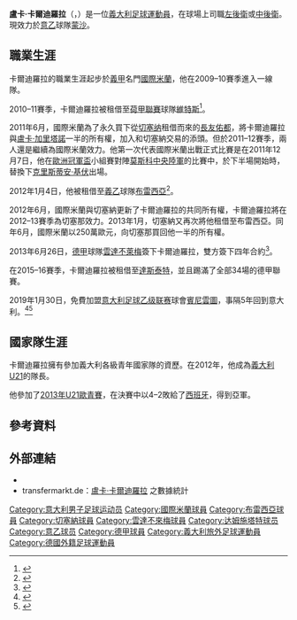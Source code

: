 {{noteTA
|G1=football
|G2=UEFA
|G3=德甲
|G4=意甲
|T=zh-hans:卢卡·卡尔迪罗拉;zh-hk:盧卡·卡迪路拿;zh-tw:盧卡·卡爾迪羅拉
|1=zh-hans:卡尔迪罗拉;zh-hk:卡迪路拿;zh-tw:卡爾迪羅拉
|2=zh-hans:卢卡;zh-hk:盧卡;zh-tw:盧卡
|3=zh-hans:云达不来梅;zh-hk:雲達不萊梅;zh-tw:文達不來梅
}}
{{Infobox football biography
| name            = 盧卡·卡爾迪羅拉<br>''Luca Caldirola''
| image           = Luca Caldirola.jpg
| fullname        = Luca Caldirola
| birth_date      = {{birth date and age|1991|2|1}}
| cityofbirth     = [[代西奧|代西奧]]
| countryofbirth  = {{ITA}}
| height          = {{convert|1.89|m|abbr=on}}
| position        = [[後衛_(足球)|中后卫]]、[[後衛_(足球)|左后卫]]
| currentclub     = [[蒙扎足球俱乐部|蒙沙]]
| clubnumber      = 5
| youthyears1     = 1995–1999  | youthclubs1 = Base 96
| youthyears2     = 1999–2010  | youthclubs2 = [[國際米蘭|國際米蘭]]
| years1          = 2010–2012  | clubs1 = [[國際米蘭|國際米蘭]] | caps1 = 0 | goals1 = 0  
| years2          = 2010–2011  | clubs2 = →[[維迪斯職業足球基金會|維特斯]]（租借） | caps2 = 11 | goals2 = 0 
| years3          = 2012        | clubs3 = →[[布雷西亞足球俱樂部|布雷西亞]]（租借） | caps3 = 19 | goals3 = 0 
| years4          = 2012–2013  | clubs4 = [[切塞纳足球俱乐部|切塞纳]] | caps4 = 18 | goals4 = 0
| years5          = 2013        | clubs5 = →[[布雷西亞足球俱樂部|布雷西亞]]（租借） | caps5 = 18 | goals5 = 0  
| years6          = 2013–2019  | clubs6 = [[雲達不萊梅|雲達不萊梅]] | caps6 = 46 | goals6 = 1  
| years7          = 2015–2016  | clubs7 = →[[達斯泰特98體育會|達斯泰特]]（租借） | caps7 = 34 | goals7 = 0  
| years8          = 2019–2021  | clubs8 = [[貝內文托足球俱樂部|賓尼雲圖]] | caps8 = 74 | goals8 = 8   
| years9          = 2021–      | clubs9 = [[蒙扎足球俱乐部|蒙沙]] | caps9 = 13 | goals9 = 0  
| nationalyears1  = 2006–2007  | nationalteam1  = 義大利U16 | nationalcaps1  = 14 | nationalgoals1  = 1
| nationalyears2  = 2007–2008  | nationalteam2  = 義大利U17 | nationalcaps2  = 9 | nationalgoals2 = 0
| nationalyears3  = 2009        | nationalteam3  = 義大利U18 | nationalcaps3  = 3 | nationalgoals3 = 0
| nationalyears4  = 2009–2010  | nationalteam4  = 義大利U19 | nationalcaps4  = 7 | nationalgoals4 = 0
| nationalyears5  = 2010        | nationalteam5  = 義大利U20 | nationalcaps5  = 1 | nationalgoals5 = 1
| nationalyears6  = 2010–2013  | nationalteam6  = [[義大利21歲以下國家足球隊|義大利U21]] | nationalcaps6  = 31 | nationalgoals6 = 1
| club-update     = 2021年12月5日 (UTC)
| ntupdate        = 2016年9月1日 (UTC)
}}

'''盧卡·卡爾迪羅拉'''（{{lang-it|'''Luca Caldirola'''}}，{{bd|1991年|2月1日}}）是一位[[義大利|義大利]][[足球|足球]][[運動員|運動員]]，在球場上司職[[後衛_(足球)|左後衛]]或[[後衛_(足球)|中後衛]]。現效力於[[意大利足球乙级联赛|意乙]]球隊[[蒙扎足球俱乐部|蒙沙]]。

==職業生涯==
卡爾迪羅拉的職業生涯起步於[[義甲|義甲]]名門[[國際米蘭|國際米蘭]]，他在2009–10賽季進入一線隊。

2010–11賽季，卡爾迪羅拉被租借至[[荷兰足球甲级联赛|荷甲聯賽]]球隊[[維迪斯職業足球基金會|維特斯]]<ref>{{cite news |language=en |url=http://www.inter.it/en/news/34070 |title=Luca Caldirola joins SBV Vitesse |date=2010-06-29 |accessdate=2016-09-02 |publisher=FC Internazionale Milano |archive-date=2017-03-05 |archive-url=https://web.archive.org/web/20170305003759/http://www.inter.it/en/news/34070 |dead-url=no }}</ref>。

2011年6月，國際米蘭為了永久買下從[[切塞纳足球俱乐部|切塞纳]]租借而來的[[長友佑都|長友佑都]]，將卡爾迪羅拉與[[盧卡·加里塔諾|盧卡·加里塔諾]]一半的所有權，加入和切塞納交易的添頭。但於2011–12賽季，兩人還是繼續為國際米蘭效力。他第一次代表國際米蘭出戰正式比賽是在2011年12月7日，他在[[歐洲冠軍盃|歐洲冠軍盃]]小組賽對陣[[莫斯科中央陸軍|莫斯科中央陸軍]]的比賽中，於下半場開始時，替換下[[克里斯蒂安·基伏|克里斯蒂安·基伏]]出場。

2012年1月4日，他被租借至[[義大利足球乙級聯賽|義乙]]球隊[[布雷西亞足球俱樂部|布雷西亞]]<ref>{{cite news |language=it |url=http://www.inter.it/aas/news/reader?N=55947&L=it |title=Mercato: Caldirola, prestito al Brescia |date=2012-01-24 |accessdate=20116.09.02 |publisher=FC Internazionale Milano |archive-date=2012-04-16 |archive-url=https://web.archive.org/web/20120416083245/http://www.inter.it/aas/news/reader?N=55947&L=it |dead-url=no }}</ref>。

2012年6月，國際米蘭與切塞納更新了卡爾迪羅拉的共同所有權，卡爾迪羅拉將在2012–13賽季為切塞那效力。2013年1月，切塞納又再次將他租借至布雷西亞。同年6月，國際米蘭以250萬歐元，向切塞那買回他一半的所有權。

2013年6月26日，[[德甲|德甲]]球隊[[雲達不萊梅|雲達不萊梅]]簽下卡爾迪羅拉，雙方簽下四年合約<ref>{{cite news |language=de |url=http://www.werder.de/de/profis/news/45021.php |title=Transfer fix! Vier-Jahresvertrag für Luca Caldirola |date=2013-06-26 |accessdate=2014-06-11 |publisher=SV Werder Bremen |deadurl=yes |archiveurl=https://web.archive.org/web/20140714205322/http://www.werder.de/de/profis/news/45021.php |archivedate=2014-07-14 }}</ref>。

在2015–16賽季，卡爾迪羅拉被租借至[[達斯泰特98體育會|達斯泰特]]，並且踢滿了全部34場的德甲聯賽。

2019年1月30日，免費加盟[[意大利足球乙级联赛|意大利足球乙级联赛]]球會[[貝內文托足球俱樂部|賓尼雲圖]]，事隔5年回到意大利。<ref>{{cite web|url=https://m.tuttomercatoweb.com/serie-b/ufficiale-benevento-colpo-caldirola-per-la-difesa-1208315|access-date=30 January 2019|title=UFFICIALE: Benevento, colpo Caldirola per la difesa|language=it|archive-date=2019-08-08|archive-url=https://web.archive.org/web/20190808105906/https://m.tuttomercatoweb.com/serie-b/ufficiale-benevento-colpo-caldirola-per-la-difesa-1208315|dead-url=no}}</ref><ref name="benevento">{{cite news |title=Caldirola-Wechsel zu Benevento Calcio perfekt |url=https://www.deichstube.de/news/luca-caldirola-wechsel-von-werder-bremen-zu-benevento-calcio-perfekt-11557079.html |accessdate=30 January 2019 |work=Deichstube |publisher=Kreiszeitung |date=30 January 2019 |language=de |archive-date=2019-08-08 |archive-url=https://web.archive.org/web/20190808105903/https://www.deichstube.de/news/luca-caldirola-wechsel-von-werder-bremen-zu-benevento-calcio-perfekt-11557079.html |dead-url=no }}</ref>

==國家隊生涯==
卡爾迪羅拉擁有參加義大利各級青年國家隊的資歷。在2012年，他成為[[義大利21歲以下國家足球隊|義大利U21]]的隊長。

他參加了[[2013年歐洲U-21足球錦標賽|2013年U21歐青賽]]，在決賽中以4–2敗給了[[西班牙21歲以下國家足球隊|西班牙]]，得到亞軍。

==參考資料==
{{reflist}}

==外部連結==
* {{Official website|http://www.lucacaldirola.it}}
* transfermarkt.de：[http://www.transfermarkt.de/luca-caldirola/profil/spieler/88680 盧卡·卡爾迪羅拉] {{Wayback|url=http://www.transfermarkt.de/luca-caldirola/profil/spieler/88680 |date=20210417043132 }}之數據統計

{{蒙扎球员名单}}

{{DEFAULTSORT:Caldirola, Luca}}
[[Category:意大利男子足球运动员|Category:意大利男子足球运动员]]
[[Category:國際米蘭球員|Category:國際米蘭球員]]
[[Category:布雷西亞球員|Category:布雷西亞球員]]
[[Category:切塞納球員|Category:切塞納球員]]
[[Category:雲達不來梅球員|Category:雲達不來梅球員]]
[[Category:达姆施塔特球员|Category:达姆施塔特球员]]
[[Category:意乙球员|Category:意乙球员]]
[[Category:德甲球員|Category:德甲球員]]
[[Category:義大利旅外足球運動員|Category:義大利旅外足球運動員]]
[[Category:德國外籍足球運動員|Category:德國外籍足球運動員]]